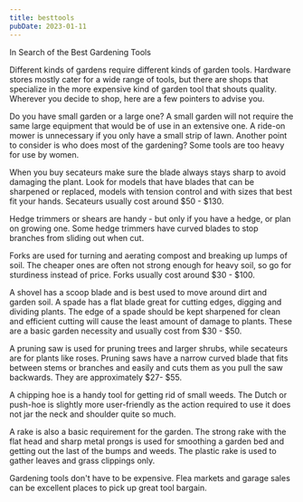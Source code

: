 ```yaml
---
title: besttools
pubDate: 2023-01-11
---
```


In Search of the Best Gardening Tools

Different kinds of gardens require different kinds of garden tools. Hardware stores mostly cater for a wide range of tools, but there are shops that specialize in the more expensive kind of garden tool that shouts quality. Wherever you decide to shop, here are a few pointers to advise you. 

Do you have small garden or a large one? A small garden will not require the same large equipment that would be of use in an extensive one. A ride-on mower is unnecessary if you only have a small strip of lawn. Another point to consider is who does most of the gardening? Some tools are too heavy for use by women.

When you buy secateurs make sure the blade always stays sharp to avoid damaging the plant. Look for models that have blades that can be sharpened or replaced, models with tension control and with sizes that best fit your hands. Secateurs usually cost around $50 - $130.

Hedge trimmers or shears are handy - but only if you have a hedge, or plan on growing one.  Some hedge trimmers have curved blades to stop branches from sliding out when cut.

Forks are used for turning and aerating compost and breaking up lumps of soil. The cheaper ones are often not strong enough for heavy soil, so go for sturdiness instead of price. Forks usually cost around $30 - $100.

A shovel has a scoop blade and is best used to move around dirt and garden soil. A spade has a flat blade great for cutting edges, digging and dividing plants. The edge of a spade should be kept sharpened for clean and efficient cutting will cause the least amount of damage to plants. These are a basic garden necessity and usually cost from $30 - $50.

A pruning saw is used for pruning trees and larger shrubs, while secateurs are for plants like roses. Pruning saws have a narrow curved blade that fits between stems or branches and easily and cuts them as you pull the saw backwards. They are approximately $27- $55.

A chipping hoe is a handy tool for getting rid of small weeds. The Dutch or push-hoe is slightly more user-friendly as the action required to use it does not jar the neck and shoulder quite so much.

A rake is also a basic requirement for the garden. The strong rake with the flat head and sharp metal prongs is used for smoothing a garden bed and getting out the last of the bumps and weeds. The plastic rake is used to gather leaves and grass clippings only. 

Gardening tools don't have to be expensive. Flea markets and garage sales can be excellent places to pick up great tool bargain.